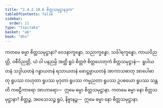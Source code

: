 ```yaml
---
title: "2.4.2.10.6 စိတ္တသမုဋ္ဌာနဒုက"
tableOfContents: false
sidebar:
  order: 11
type: "tipitaka"
basket: "ab"
book: "dhs"
---
```



<DynamicBreadcrumb />

<Division number="1535" book="dhs">

<Paragraph number="2246" book="dhs">
ကတမေ ဓမ္မာ စိတ္တသမုဋ္ဌာနာ? ဝေဒနာက္ခန္ဓော, သညာက္ခန္ဓော, သင်္ခါရက္ခန္ဓော, ကာယဝိညတ္တိ, ဝစီဝိညတ္တိ, ယံ ဝါ ပနညမ္ပိ အတ္ထိ ရူပံ စိတ္တဇံ စိတ္တဟေတုကံ စိတ္တသမုဋ္ဌာနံ—  ရူပါယတနံ သဒ္ဒါယတနံ ဂန္ဓာယတနံ ရသာယတနံ ဖောဋ္ဌဗ္ဗာယတနံ အာကာသဓာတု အာပေါဓာတု ရူပဿ လဟုတာ ရူပဿ မုဒုတာ ရူပဿ ကမ္မညတာ ရူပဿ ဥပစယော ရူပဿ သန္တတိ ကဗဠီကာရော အာဟာရော—  ဣမေ ဓမ္မာ စိတ္တသမုဋ္ဌာနာ.
</Paragraph>

</Division>
<Division number="1536" book="dhs">

<Paragraph number="2247" book="dhs">
ကတမေ ဓမ္မာ နော စိတ္တသမုဋ္ဌာနာ? စိတ္တဉ္စ, အဝသေသဉ္စ ရူပံ, နိဗ္ဗာနဉ္စ—  ဣမေ ဓမ္မာ နော စိတ္တသမုဋ္ဌာနာ.
</Paragraph>
</Division>